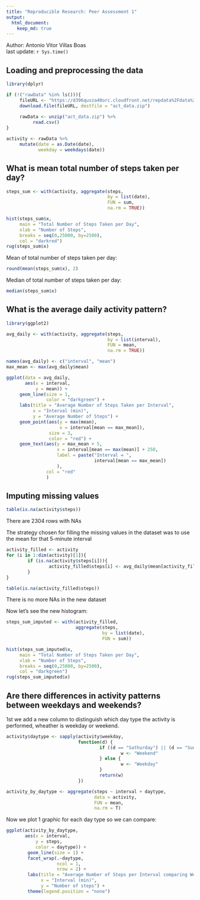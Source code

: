 ```yaml
---
title: "Reproducible Research: Peer Assessment 1"
output: 
  html_document:
    keep_md: true
---
```

Author: Antonio Vitor Villas Boas  
last update: `r Sys.time()`  

## Loading and preprocessing the data

```r
library(dplyr)

if (!("rawData" %in% ls())){
     fileURL <- "https://d396qusza40orc.cloudfront.net/repdata%2Fdata%2Factivity.zip"
     download.file(fileURL, destfile = "act_data.zip")
     
     rawData <- unzip("act_data.zip") %>%
          read.csv()
}

activity <- rawData %>%
     mutate(date = as.Date(date),
            weekday = weekdays(date))
```

## What is mean total number of steps taken per day?

```r
steps_sum <- with(activity, aggregate(steps, 
                                      by = list(date),
                                      FUN = sum,
                                      na.rm = TRUE))

hist(steps_sum$x,
     main = "Total Number of Steps Taken per Day",
     xlab = "Number of Steps",
     breaks = seq(0,25000, by=2500),
     col = "darkred")
rug(steps_sum$x)
```

Mean of total number of steps taken per day:

```r
round(mean(steps_sum$x), 2)
```

Median of total number of steps taken per day:

```r
median(steps_sum$x)
```

## What is the average daily activity pattern?
```r
library(ggplot2)

avg_daily <- with(activity, aggregate(steps, 
                                      by = list(interval),
                                      FUN = mean,
                                      na.rm = TRUE))

names(avg_daily) <- c("interval", "mean")
max_mean <- max(avg_daily$mean)

ggplot(data = avg_daily,
       aes(x = interval,
           y = mean)) + 
     geom_line(size = 1,
               color = "darkgreen") +
     labs(title = "Average Number of Steps Taken per Interval",
          x = "Interval (min)",
          y = "Average Number of Steps") +
     geom_point(aes(y = max(mean),
                    x = interval[mean == max_mean]),
                size = 3,
                color = "red") +
     geom_text(aes(y = max_mean + 5,
                   x = interval[mean == max(mean)] + 250,
                   label = paste("Interval = ", 
                                 interval[mean == max_mean])
                   ),
               col = "red"
               )
```

## Imputing missing values

```r
table(is.na(activity$steps))
```
There are 2304 rows with NAs

The strategy chosen for filling the missing values in the dataset was to use the mean for that 5-minute interval

```r
activity_filled <- activity
for (i in 1:dim(activity)[1]){
        if (is.na(activity$steps[i])){
                activity_filled$steps[i] <- avg_daily$mean[activity_filled$interval[i] == avg_daily$interval]
        }
}

table(is.na(activity_filled$steps))
```

There is no more NAs in the new dataset  

Now let's see the new histogram:

```r
steps_sum_imputed <- with(activity_filled, 
                          aggregate(steps,
                                    by = list(date),
                                    FUN = sum))

hist(steps_sum_imputed$x,
     main = "Total Number of Steps Taken per Day",
     xlab = "Number of Steps",
     breaks = seq(0,25000, by=2500),
     col = "darkgreen")
rug(steps_sum_imputed$x)
```

## Are there differences in activity patterns between weekdays and weekends?

1st we add a new column to distinguish which day type the activity is performed, wheather is weekday or weekend.

```r
activity$daytype <- sapply(activity$weekday,
                           function(d) {
                                   if ((d == "Sathurday") || (d == "Sunday")){
                                           w <- "Weekend"
                                   } else {
                                           w <- "Weekday"
                                   }
                                   return(w)
                           })

activity_by_daytype <- aggregate(steps ~ interval + daytype,
                                 data = activity,
                                 FUN = mean,
                                 na.rm = T)
```

Now we plot 1 graphic for each day type so we can compare:

```r
ggplot(activity_by_daytype,
       aes(x = interval,
           y = steps,
           color = daytype)) +
        geom_line(size = 1) +
        facet_wrap(.~daytype,
                   ncol = 1,
                   nrow = 2) +
        labs(title = "Average Number of Steps per Interval comparing Weekday and Weekends",
             x = "Interval (min)",
             y = "Number of steps") +
        theme(legend.position = "none")
```
